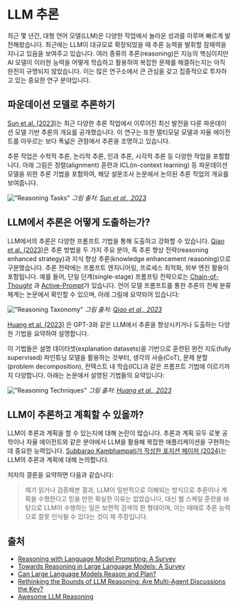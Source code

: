 # LLM 추론

최근 몇 년간, 대형 언어 모델(LLM)은 다양한 작업에서 놀라운 성과를 이루며 빠르게 발전해왔습니다. 최근에는 LLM이 대규모로 확장되었을 때 추론 능력을 발휘할 잠재력을 지니고 있음을 보여주고 있습니다. 여러 종류의 추론(reasoning)은 지능의 핵심이지만 AI 모델이 이러한 능력을 어떻게 학습하고 활용하여 복잡한 문제를 해결하는지는 아직 완전히 규명되지 않았습니다. 이는 많은 연구소에서 큰 관심을 갖고 집중적으로 투자하고 있는 중요한 연구 분야입니다.

## 파운데이션 모델로 추론하기
[Sun et al. (2023)](https://arxiv.org/abs/2312.11562)는 최근 다양한 추론 작업에서 이루어진 최신 발전을 다룬 파운데이션 모델 기반 추론의 개요를 공개했습니다. 이 연구는 또한 멀티모달 모델과 자율 에이전트를 아우르는 보다 폭넓은 관점에서 추론을 조명하고 있습니다.

추론 작업은 수학적 추론, 논리적 추론, 인과 추론, 시각적 추론 등 다양한 작업을 포함합니다. 아래 그림은 정렬(alignment) 훈련과 ICL(in-context learning) 등 파운데이션 모델을 위한 추론 기법을 포함하여, 해당 설문조사 논문에서 논의된 추론 작업의 개요를 보여줍니다.

!["Reasoning Tasks"](../../img/research/reasoning-tasks.png)
*그림 출처: [Sun et al., 2023](https://arxiv.org/pdf/2212.09597.pdf)*

## LLM에서 추론은 어떻게 도출하는가?
LLM에서의 추론은 다양한 프롬프트 기법을 통해 도출하고 강화할 수 있습니다. [Qiao et al. (2023)](https://arxiv.org/abs/2212.09597)은 추론 방법을 두 가지 주요 분야, 즉 추론 향상 전략(reasoning enhanced strategy)과 지식 향상 추론(knowledge enhancement reasoning)으로 구분했습니다. 추론 전략에는 프롬프트 엔지니어링, 프로세스 최적화, 외부 엔진 활용이 포함됩니다. 예를 들어, 단일 단계(single-stage) 프롬프팅 전략으로는 [Chain-of-Thought](https://www.promptingguide.ai/techniques/cot) 과 [Active-Prompt](https://www.promptingguide.ai/techniques/activeprompt)가 있습니다. 언어 모델 프롬프트를 통한 추론의 전체 분류 체계는 논문에서 확인할 수 있으며, 아래 그림에 요약되어 있습니다:

!["Reasoning Taxonomy"](../../img/research/reasoning-taxonomy.png)
*그림 출처: [Qiao et al., 2023](https://arxiv.org/pdf/2212.09597.pdf)*

[Huang et al. (2023)]() 은 GPT-3와 같은 LLM에서 추론을 향상시키거나 도출하는 다양한 기법을 요약하여 설명합니다.

이 기법들은 설명 데이터셋(explanation datasets)을 기반으로 훈련된 완전 지도(fully supervised) 파인튜닝 모델을 활용하는 것부터, 생각의 사슬(CoT), 문제 분할(problem decomposition), 컨텍스트 내 학습(ICL)과 같은 프롬프트 기법에 이르기까지 다양합니다. 아래는 논문에서 설명된 기법들의 요약입니다:

!["Reasoning Techniques"](../../img/research/reasoning-techniques.png)
*그림 출처: [Huang et al., 2023](https://arxiv.org/pdf/2212.10403.pdf)*

## LLM이 추론하고 계획할 수 있을까?
LLM이 추론과 계획을 할 수 있는지에 대해 논란이 많습니다. 추론과 계획 모두 로봇 공학이나 자율 에이전트와 같은 분야에서 LLM을 활용해 복잡한 애플리케이션을 구현하는 데 중요한 능력입니다. [Subbarao Kambhampati가 작성한 포지션 페이퍼 (2024)](https://arxiv.org/abs/2403.04121)는 LLM의 추론과 계획에 대해 논의합니다.

저자의 결론을 요약하면 다음과 같습니다:

> 제가 읽거나 검증해본 결과, LLM이 일반적으로 이해되는 방식으로 추론이나 계획을 수행한다고 믿을 만한 확실한 이유는 없었습니다, 대신 웹 스케일 훈련을 바탕으로 LLM이 수행하는 일은 보편적 검색의 한 형태이며, 이는 때때로 추론 능력으로 잘못 인식될 수 있다는 것이 제 주장입니다.

## 출처

- [Reasoning with Language Model Prompting: A Survey](https://arxiv.org/abs/2212.09597)
- [Towards Reasoning in Large Language Models: A Survey](https://arxiv.org/abs/2212.10403)
- [Can Large Language Models Reason and Plan?](https://arxiv.org/abs/2403.04121)
- [Rethinking the Bounds of LLM Reasoning: Are Multi-Agent Discussions the Key?](https://arxiv.org/abs/2402.18272v1)
- [Awesome LLM Reasoning](https://github.com/atfortes/Awesome-LLM-Reasoning)